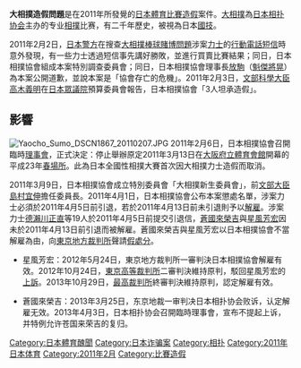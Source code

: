 {{japanese|japanese=大相撲八百長問題|kana=おおずもうやおちょうもんだい|romaji=Ōzumō yaochō mondai}}

'''大相撲造假問題'''是在2011年所發覺的[[日本體育|日本體育]][[比賽造假|比賽造假]]案件。[[大相撲|大相撲]]為[[日本相扑协会|日本相扑协会]]主办的专业[[相撲|相撲]]比赛，有二千年歷史，被視為日本[[國技|國技]]。

2011年2月2日，[[日本警方|日本警方]]在搜查[[大相撲棒球賭博問題|大相撲棒球賭博問題]]涉案[[力士|力士]]的[[行動電話|行動電話]][[短信|短信]]時意外發現，有一些力士透過短信事先講好勝敗，並進行買賣比賽結果；同日，日本相撲協會組成本案特別調查委員會；同日，日本相撲協會理事長[[放駒|放駒]]（[[魁傑將晃|魁傑將晃]]）為本案公開道歉，並說本案是「協會存亡的危機」。2011年2月3日，[[文部科學大臣|文部科學大臣]][[高木義明|高木義明]]在[[日本眾議院|日本眾議院]]預算委員會報告，日本相撲協會「3人坦承造假」。

==影響==
[[File:Yaocho_Sumo_DSCN1867_20110207.JPG|thumb]]
2011年2月6日，日本相撲協會召開臨時[[理事會|理事會]]，正式決定：停止舉辦原定2011年3月13日在[[大阪府立體育會館|大阪府立體育會館]]開幕的平成23年[[本場所|春場所]]。此為日本全國性相撲大賽首次因大相撲力士造假而取消。

2011年3月9日，日本相撲協會成立特別委員會「大相撲新生委員會」，前[[文部大臣_(日本)|文部大臣]][[島村宜伸|島村宜伸]]擔任委員長。2011年4月1日，日本相撲協會公布本案懲處名單，涉案力士必須於2011年4月5日前引退，若於2011年4月13日前未引退則予以[[解雇|解雇]]。涉案力士[[德瀨川正直|德瀨川正直]]等19人於2011年4月5日前提交引退信，[[蒼國來榮吉|蒼國來榮吉]]與[[星風芳宏|星風芳宏]]因未於2011年4月13日前引退而被解雇。蒼國來榮吉與星風芳宏以日本相撲協會不當解雇為由，向[[東京地方裁判所|東京地方裁判所]]聲請[[假處分|假處分]]。

*星風芳宏：2012年5月24日，東京地方裁判所一審判決日本相撲協會解雇有效。2012年10月24日，[[東京高等裁判所|東京高等裁判所]]二審判決維持原判，駁回星風芳宏的[[上訴|上訴]]。2013年10月29日，[[最高裁判所|最高裁判所]]終審判決維持原判，認定解雇有效。

*蒼國來榮吉：2013年3月25日，东京地裁一审判决日本相扑协会败诉，认定解雇无效。2013年4月3日，日本相扑协会召開臨時理事會，宣布不提起上诉，并特例允许苍国来荣吉的复归。

{{相撲}}
{{日本裁判所}}

[[Category:日本體育醜聞|Category:日本體育醜聞]]
[[Category:日本诈骗案|Category:日本诈骗案]]
[[Category:相扑|Category:相扑]]
[[Category:2011年日本体育|Category:2011年日本体育]]
[[Category:2011年2月|Category:2011年2月]]
[[Category:比賽造假|Category:比賽造假]]